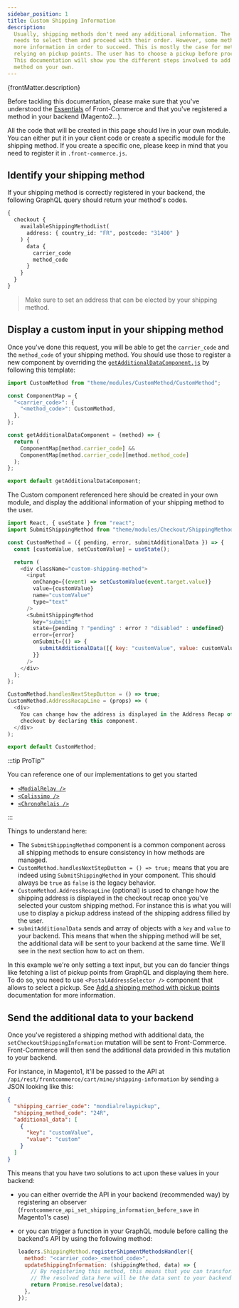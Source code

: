 ```yaml
---
sidebar_position: 1
title: Custom Shipping Information
description:
  Usually, shipping methods don't need any additional information. The user only
  needs to select them and proceed with their order. However, some methods need
  more information in order to succeed. This is mostly the case for methods
  relying on pickup points. The user has to choose a pickup before proceeding.
  This documentation will show you the different steps involved to add such a
  method on your own.
---
```


<p>{frontMatter.description}</p>

Before tackling this documentation, please make sure that you've understood the
[Essentials](/docs/essentials/installation) of Front-Commerce and that you've
registered a method in your backend (Magento2…).

All the code that will be created in this page should live in your own module.
You can either put it in your client code or create a specific module for the
shipping method. If you create a specific one, please keep in mind that you need
to register it in `.front-commerce.js`.

## Identify your shipping method

If your shipping method is correctly registered in your backend, the following
GraphQL query should return your method's codes.

```graphql
{
  checkout {
    availableShippingMethodList(
      address: { country_id: "FR", postcode: "31400" }
    ) {
      data {
        carrier_code
        method_code
      }
    }
  }
}
```

> Make sure to set an address that can be elected by your shipping method.

## Display a custom input in your shipping method

Once you've done this request, you will be able to get the `carrier_code` and
the `method_code` of your shipping method. You should use those to register a
new component by overriding the
[`getAdditionalDataComponent.js`](https://gitlab.blackswift.cloud/front-commerce/front-commerce/-/blob/main/src/web/theme/modules/Checkout/ShippingMethod/AdditionalShippingInformation/getAdditionalDataComponent.js)
by following this template:

```js title="theme/modules/Checkout/ShippingMethod/AdditionalShippingInformation/getAdditionalDataComponent.js"
import CustomMethod from "theme/modules/CustomMethod/CustomMethod";

const ComponentMap = {
  "<carrier_code>": {
    "<method_code>": CustomMethod,
  },
};

const getAdditionalDataComponent = (method) => {
  return (
    ComponentMap[method.carrier_code] &&
    ComponentMap[method.carrier_code][method.method_code]
  );
};

export default getAdditionalDataComponent;
```

The Custom component referenced here should be created in your own module, and
display the additional information of your shipping method to the user.

```js title='theme/modules/CustomMethod/CustomMethod.js'
import React, { useState } from "react";
import SubmitShippingMethod from "theme/modules/Checkout/ShippingMethod/SubmitShippingMethod/SubmitShippingMethod";

const CustomMethod = ({ pending, error, submitAdditionalData }) => {
  const [customValue, setCustomValue] = useState();

  return (
    <div className="custom-shipping-method">
      <input
        onChange={(event) => setCustomValue(event.target.value)}
        value={customValue}
        name="customValue"
        type="text"
      />
      <SubmitShippingMethod
        key="submit"
        state={pending ? "pending" : error ? "disabled" : undefined}
        error={error}
        onSubmit={() => {
          submitAdditionalData([{ key: "customValue", value: customValue }]);
        }}
      />
    </div>
  );
};

CustomMethod.handlesNextStepButton = () => true;
CustomMethod.AddressRecapLine = (props) => (
  <div>
    You can change how the address is displayed in the Address Recap of the
    checkout by declaring this component.
  </div>
);

export default CustomMethod;
```

:::tip ProTip™

You can reference one of our implementations to get you started

- [`<ModialRelay />`](https://gitlab.blackswift.cloud/front-commerce/front-commerce/-/blob/main/modules/shipping-mondialrelay/web/theme/modules/MondialRelay/MondialRelay.js)
- [`<Colissimo />`](https://gitlab.blackswift.cloud/front-commerce/front-commerce/-/blob/main/modules/shipping-colissimo-magento2/web/theme/modules/Colissimo/Colissimo.js)
- [`<ChronoRelais />`](https://gitlab.blackswift.cloud/front-commerce/front-commerce/-/blob/main/modules/shipping-chronorelais/web/theme/modules/ChronoRelais/ChronoRelais.js)

:::

Things to understand here:

- The `SubmitShippingMethod` component is a common component across all
  shipping methods to ensure consistency in how methods are managed.
- `CustomMethod.handlesNextStepButton = () => true;` means that you are indeed
  using `SubmitShippingMethod` in your component. This should always be `true`
  as `false` is the legacy behavior.
- `CustomMethod.AddressRecapLine` (optional) is used to change how the shipping
  address is displayed in the checkout recap once you've selected your custom
  shipping method. For instance this is what you will use to display a pickup
  address instead of the shipping address filled by the user.
- `submitAdditionalData` sends and array of objects with a `key` and `value` to
  your backend. This means that when the shipping method will be set, the
  additional data will be sent to your backend at the same time. We'll see in
  the next section how to act on them.

In this example we're only setting a text input, but you can do fancier things
like fetching a list of pickup points from GraphQL and displaying them here. To
do so, you need to use `<PostalAddressSelector />` component that allows to
select a pickup. See
[Add a shipping method with pickup points](/docs/advanced/shipping/add-new-shipping-data-in-graphql)
documentation for more information.

## Send the additional data to your backend

Once you've registered a shipping method with additional data, the
`setCheckoutShippingInformation` mutation will be sent to Front-Commerce.
Front-Commerce will then send the additional data provided in this mutation to
your backend.

For instance, in Magento1, it'll be passed to the API at
`/api/rest/frontcommerce/cart/mine/shipping-information` by sending a JSON
looking like this:

```json
{
  "shipping_carrier_code": "mondialrelaypickup",
  "shipping_method_code": "24R",
  "additional_data": [
    {
      "key": "customValue",
      "value": "custom"
    }
  ]
}
```

This means that you have two solutions to act upon these values in your backend:

- you can either override the API in your backend (recommended way) by
  registering an observer
  (`frontcommerce_api_set_shipping_information_before_save` in Magento1's case)
- or you can trigger a function in your GraphQL module before calling the
  backend's API by using the following method:

  ```js
  loaders.ShippingMethod.registerShipmentMethodsHandler({
    method: "<carrier_code>_<method_code>",
    updateShippingInformation: (shippingMethod, data) => {
      // By registering this method, this means that you can transform the data or send a different request before calling the backend's API.
      // The resolved data here will be the data sent to your backend in the base API
      return Promise.resolve(data);
    },
  });
  ```
